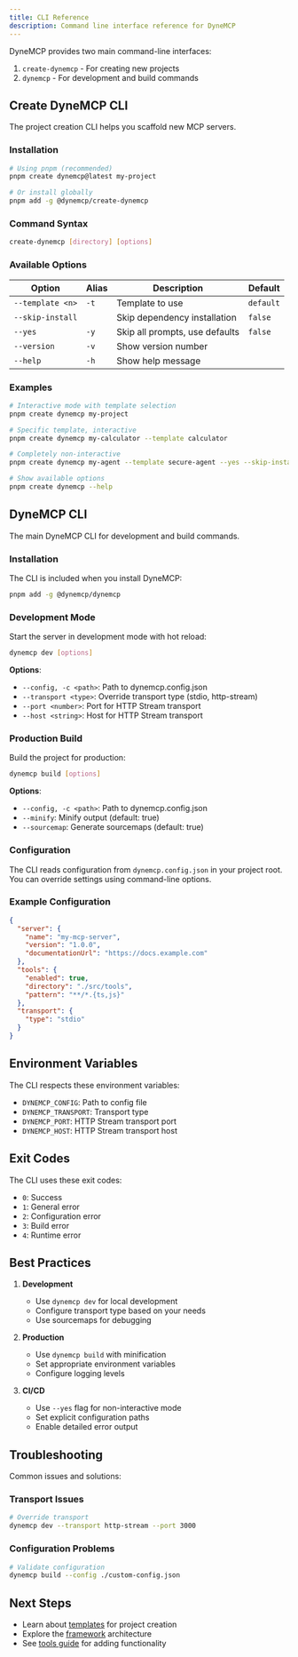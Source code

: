 ```yaml
---
title: CLI Reference
description: Command line interface reference for DyneMCP
---
```


DyneMCP provides two main command-line interfaces:

1. `create-dynemcp` - For creating new projects
2. `dynemcp` - For development and build commands

## Create DyneMCP CLI

The project creation CLI helps you scaffold new MCP servers.

### Installation

```bash
# Using pnpm (recommended)
pnpm create dynemcp@latest my-project

# Or install globally
pnpm add -g @dynemcp/create-dynemcp
```

### Command Syntax

```bash
create-dynemcp [directory] [options]
```

### Available Options

| Option           | Alias | Description                    | Default   |
| ---------------- | ----- | ------------------------------ | --------- |
| `--template <n>` | `-t`  | Template to use               | `default` |
| `--skip-install` |       | Skip dependency installation   | `false`   |
| `--yes`          | `-y`  | Skip all prompts, use defaults| `false`   |
| `--version`      | `-v`  | Show version number           |           |
| `--help`         | `-h`  | Show help message             |           |

### Examples

```bash
# Interactive mode with template selection
pnpm create dynemcp my-project

# Specific template, interactive
pnpm create dynemcp my-calculator --template calculator

# Completely non-interactive
pnpm create dynemcp my-agent --template secure-agent --yes --skip-install

# Show available options
pnpm create dynemcp --help
```

## DyneMCP CLI

The main DyneMCP CLI for development and build commands.

### Installation

The CLI is included when you install DyneMCP:

```bash
pnpm add -g @dynemcp/dynemcp
```

### Development Mode

Start the server in development mode with hot reload:

```bash
dynemcp dev [options]
```

**Options**:

- `--config, -c <path>`: Path to dynemcp.config.json
- `--transport <type>`: Override transport type (stdio, http-stream)
- `--port <number>`: Port for HTTP Stream transport
- `--host <string>`: Host for HTTP Stream transport

### Production Build

Build the project for production:

```bash
dynemcp build [options]
```

**Options**:

- `--config, -c <path>`: Path to dynemcp.config.json
- `--minify`: Minify output (default: true)
- `--sourcemap`: Generate sourcemaps (default: true)

### Configuration

The CLI reads configuration from `dynemcp.config.json` in your project root. You can override settings using command-line options.

### Example Configuration

```json
{
  "server": {
    "name": "my-mcp-server",
    "version": "1.0.0",
    "documentationUrl": "https://docs.example.com"
  },
  "tools": {
    "enabled": true,
    "directory": "./src/tools",
    "pattern": "**/*.{ts,js}"
  },
  "transport": {
    "type": "stdio"
  }
}
```

## Environment Variables

The CLI respects these environment variables:

- `DYNEMCP_CONFIG`: Path to config file
- `DYNEMCP_TRANSPORT`: Transport type
- `DYNEMCP_PORT`: HTTP Stream transport port
- `DYNEMCP_HOST`: HTTP Stream transport host

## Exit Codes

The CLI uses these exit codes:

- `0`: Success
- `1`: General error
- `2`: Configuration error
- `3`: Build error
- `4`: Runtime error

## Best Practices

1. **Development**
   - Use `dynemcp dev` for local development
   - Configure transport type based on your needs
   - Use sourcemaps for debugging

2. **Production**
   - Use `dynemcp build` with minification
   - Set appropriate environment variables
   - Configure logging levels

3. **CI/CD**
   - Use `--yes` flag for non-interactive mode
   - Set explicit configuration paths
   - Enable detailed error output

## Troubleshooting

Common issues and solutions:

### Transport Issues

```bash
# Override transport
dynemcp dev --transport http-stream --port 3000
```

### Configuration Problems

```bash
# Validate configuration
dynemcp build --config ./custom-config.json
```

## Next Steps

- Learn about [templates](./templates) for project creation
- Explore the [framework](./framework) architecture
- See [tools guide](./tools) for adding functionality
